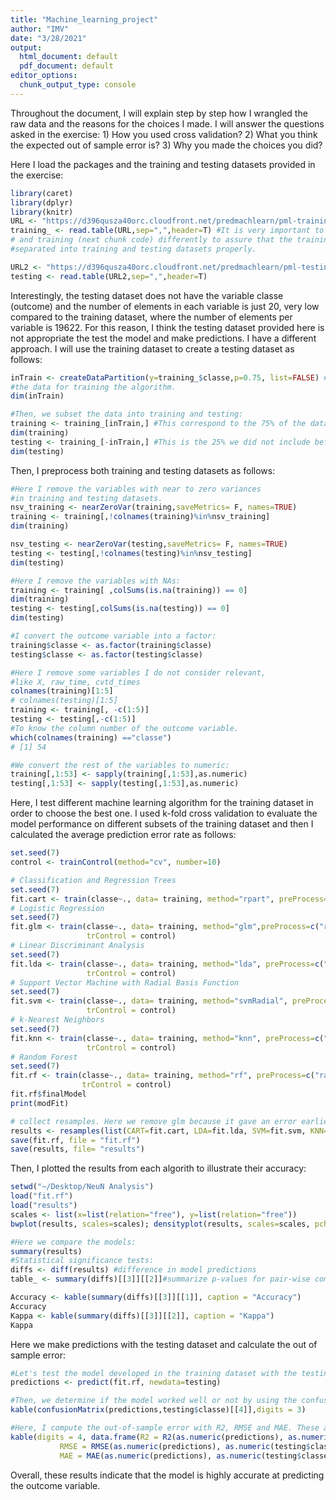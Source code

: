 ```yaml
---
title: "Machine_learning_project"
author: "IMV"
date: "3/28/2021"
output:
  html_document: default 
  pdf_document: default
editor_options:
  chunk_output_type: console
---
```


Throughout the document, I will explain step by step how I wrangled the raw data and the reasons for the choices I made. 
I will answer the questions asked in the exercise:
1) How you used cross validation?
2) What you think the expected out of sample error is?
3) Why you made the choices you did?

Here I load the packages and the training and testing datasets provided in the exercise:
```r
library(caret)
library(dplyr)
library(knitr)
URL <- "https://d396qusza40orc.cloudfront.net/predmachlearn/pml-training.csv"
training_ <- read.table(URL,sep=",",header=T) #It is very important to label training_ 
# and training (next chunk code) differently to assure that the training_ data gets 
#separated into training and testing datasets properly. 

URL2 <- "https://d396qusza40orc.cloudfront.net/predmachlearn/pml-testing.csv"
testing <- read.table(URL2,sep=",",header=T)

```

Interestingly, the testing dataset does not have the variable classe (outcome) and the number of elements in each variable is just 20, very low compared to the training dataset, where the number of elements per variable is 19622. For this reason, I think the testing dataset provided here is not appropriate the test the model and make predictions. I have a different approach. I will use the training dataset to create a testing dataset as follows: 
```r
inTrain <- createDataPartition(y=training_$classe,p=0.75, list=FALSE) #here we use 75% of 
#the data for training the algorithm.
dim(inTrain)

#Then, we subset the data into training and testing:
training <- training_[inTrain,] #This correspond to the 75% of the data partitioned earlier. 
dim(training)
testing <- training_[-inTrain,] #This is the 25% we did not include before. 
dim(testing)
```

Then, I preprocess both training and testing datasets as follows:
```r
#Here I remove the variables with near to zero variances 
#in training and testing datasets.
nsv_training <- nearZeroVar(training,saveMetrics= F, names=TRUE) 
training <- training[,!colnames(training)%in%nsv_training]
dim(training) 

nsv_testing <- nearZeroVar(testing,saveMetrics= F, names=TRUE)
testing <- testing[,!colnames(testing)%in%nsv_testing]
dim(testing)

#Here I remove the variables with NAs:
training <- training[ ,colSums(is.na(training)) == 0]
dim(training)
testing <- testing[,colSums(is.na(testing)) == 0]
dim(testing)

#I convert the outcome variable into a factor:
training$classe <- as.factor(training$classe)
testing$classe <- as.factor(testing$classe)

#Here I remove some variables I do not consider relevant, 
#like X, raw_time, cvtd_times
colnames(training)[1:5]
# colnames(testing)[1:5]
training <- training[, -c(1:5)]
testing <- testing[,-c(1:5)]
#To know the column number of the outcome variable. 
which(colnames(training) =="classe") 
# [1] 54

#We convert the rest of the variables to numeric:
training[,1:53] <- sapply(training[,1:53],as.numeric)
testing[,1:53] <- sapply(testing[,1:53],as.numeric)
```

Here, I test different machine learning algorithm for the training dataset in order to choose the best one. I used k-fold cross validation to evaluate the model performance on different subsets of the training dataset and then I calculated the  average prediction error rate as follows:
```r

set.seed(7)
control <- trainControl(method="cv", number=10)

# Classification and Regression Trees
set.seed(7)
fit.cart <- train(classe~., data= training, method="rpart", preProcess=c("range"), trControl = control) 
# Logistic Regression
set.seed(7)
fit.glm <- train(classe~., data= training, method="glm",preProcess=c("range"), 
                 trControl = control) 
# Linear Discriminant Analysis
set.seed(7)
fit.lda <- train(classe~., data= training, method="lda", preProcess=c("range"), 
                 trControl = control)
# Support Vector Machine with Radial Basis Function
set.seed(7)
fit.svm <- train(classe~., data= training, method="svmRadial", preProcess=c("range"), 
                 trControl = control)
# k-Nearest Neighbors
set.seed(7)
fit.knn <- train(classe~., data= training, method="knn", preProcess=c("range"), 
                 trControl = control)
# Random Forest 
set.seed(7)
fit.rf <- train(classe~., data= training, method="rf", preProcess=c("range"), 
                trControl = control)
fit.rf$finalModel
print(modFit)

# collect resamples. Here we remove glm because it gave an error earlier, so it did not work. 
results <- resamples(list(CART=fit.cart, LDA=fit.lda, SVM=fit.svm, KNN=fit.knn, RF=fit.rf))
save(fit.rf, file = "fit.rf")
save(results, file= "results")
```

Then, I plotted the results from each algorith to illustrate their accuracy:
```r
setwd("~/Desktop/NeuN Analysis") 
load("fit.rf")
load("results")
scales <- list(x=list(relation="free"), y=list(relation="free"))
bwplot(results, scales=scales); densityplot(results, scales=scales, pch = "|")
```

```r
#Here we compare the models:
summary(results)
#Statistical significance tests:
diffs <- diff(results) #difference in model predictions
table_ <- summary(diffs)[[3]][[2]]#summarize p-values for pair-wise comparisons

Accuracy <- kable(summary(diffs)[[3]][[1]], caption = "Accuracy")
Accuracy
Kappa <- kable(summary(diffs)[[3]][[2]], caption = "Kappa")
Kappa
```

Here we make predictions with the testing dataset and calculate the out of sample error:
```r
#Let's test the model developed in the training dataset with the testing dataset:
predictions <- predict(fit.rf, newdata=testing)

#Then, we determine if the model worked well or not by using the confusionMatrix() function. We pass the predictions we got (prediction object) and the actual outcome on the testing sample.
kable(confusionMatrix(predictions,testing$classe)[[4]],digits = 3)

#Here, I compute the out-of-sample error with R2, RMSE and MAE. These are measured in the same scale as the outcome variable, in this case numeric values because these functions do not work with factors.
kable(digits = 4, data.frame(R2 = R2(as.numeric(predictions), as.numeric(testing$classe)),
           RMSE = RMSE(as.numeric(predictions), as.numeric(testing$classe)),
           MAE = MAE(as.numeric(predictions), as.numeric(testing$classe))))
```
Overall, these results indicate that the model is highly accurate at predicting the outcome variable. 